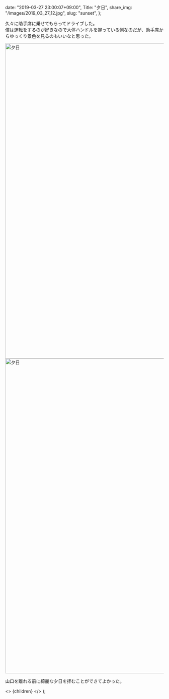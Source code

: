 
  date: "2019-03-27 23:00:07+09:00",
  Title: "夕日",
  share_img: "/images/2019_03_27_12.jpg",
  slug: "sunset",
};

久々に助手席に乗せてもらってドライブした。<br />
僕は運転をするのが好きなので大体ハンドルを握っている側なのだが、助手席からゆっくり景色を見るのもいいなと思った。

<img src="/Users/dream_exp/Desktop/Projects/ikyoukoujitsu/ikyoukoujitsu-v2/public/images/2019_03_27_12.jpg" alt="夕日" width="1500" height="1000" />

<img src="/Users/dream_exp/Desktop/Projects/ikyoukoujitsu/ikyoukoujitsu-v2/public/images/2019_03_27_13.jpg" alt="夕日" width="1500" height="1000" />

山口を離れる前に綺麗な夕日を拝むことができてよかった。

  <>
    <Head>
      <title>{meta.Title} | 異郷好実</title>
    </Head>
    <PostLayout meta={meta}>{children}</PostLayout>
  </>
);

